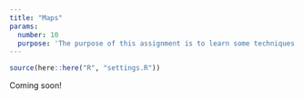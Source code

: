 ```yaml
---
title: "Maps"
params:
  number: 10
  purpose: 'The purpose of this assignment is to learn some techniques for creating a special type of chart: maps. We will look at different types of maps and how to work with different types of geospatial data.'
---
```


```r
source(here::here("R", "settings.R"))
```

Coming soon!

